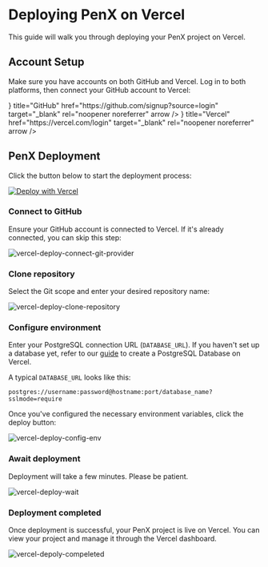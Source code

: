  
 
# Deploying PenX on Vercel

This guide will walk you through deploying your PenX project on Vercel.

## Account Setup

Make sure you have accounts on both GitHub and Vercel. Log in to both platforms, then connect your GitHub account to Vercel:

<Cards>
  <Cards.Card
    icon={<GithubIcon />}
    title="GitHub"
    href="https://github.com/signup?source=login"
    target="_blank"
    rel="noopener noreferrer"
    arrow
  />
  <Cards.Card
    icon={<VercelIcon />}
    title="Vercel"
    href="https://vercel.com/login"
    target="_blank"
    rel="noopener noreferrer"
    arrow
  />
</Cards>

## PenX Deployment

Click the button below to start the deployment process:

[![Deploy with Vercel](https://vercel.com/button)](https://vercel.com/new/clone?repository-url=https%3A%2F%2Fgithub.com%2Fpenx-lab%2Fpenx&env=DATABASE_URL&envDescription=Your+Personal+Database+Url&envLink=https%3A%2F%2Fdocs.penx.io%2Fguides%2Fenvironment-variables%23database_url&project-name=my-penx-blog&repository-name=my-penx-blog&fork=true)

<Steps>

### Connect to GitHub

Ensure your GitHub account is connected to Vercel. If it's already connected, you can skip this step:

![vercel-deploy-connect-git-provider](/images/screenshot/vercel-deploy-connect-git-provider.png)

### Clone repository

Select the Git scope and enter your desired repository name:

![vercel-deploy-clone-repository](/images/screenshot/vercel-deploy-clone-repository.png)

### Configure environment

Enter your PostgreSQL connection URL (`DATABASE_URL`). If you haven't set up a database yet, 
refer to our [guide](/guides/create-vercel-postgres) to create a PostgreSQL Database on Vercel.

A typical `DATABASE_URL` looks like this:

```text
postgres://username:password@hostname:port/database_name?sslmode=require
```

Once you've configured the necessary environment variables, click the deploy button:

![vercel-deploy-config-env](/images/screenshot/vercel-deploy-config-env.png)

### Await deployment

Deployment will take a few minutes. Please be patient.

![vercel-deploy-wait](/images/screenshot/vercel-deploy-wait.png)

### Deployment completed

Once deployment is successful, your PenX project is live on Vercel. You can view your project and manage it through the Vercel dashboard.

![vercel-depoly-compeleted](/images/screenshot/vercel-depoly-compeleted.png)

</Steps>